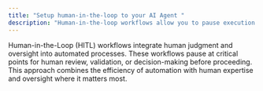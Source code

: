 ```yaml
---
title: "Setup human-in-the-loop to your AI Agent "
description: "Human-in-the-loop workflows allow you to pause execution at specific points to collect user input, make decisions, or perform actions that require human judgment. This example demonstrates how to create a workflow with human intervention points. "
---
```


Human-in-the-Loop (HITL) workflows integrate human judgment and oversight into automated processes. These workflows pause at critical points for human review, validation, or decision-making before proceeding. This approach combines the efficiency of automation with human expertise and oversight where it matters most.